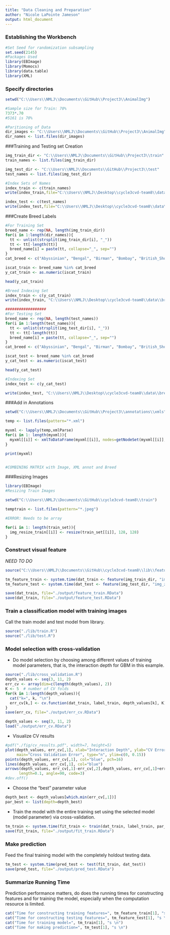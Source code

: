---
title: "Data Cleaning and Preparation"
author: "Nicole LaPointe Jameson"
output: html_document
---

### Establishing the Workbench
```{r, message=FALSE}
#Set Seed for randomization subsampling
set.seed(2145)
#Packages Used
library(EBImage)
library(Momocs)
library(data.table)
library(XML)
```

### Specify directories

```{r, eval=FALSE}
setwd("C:\\Users\\NMLJ\\Documents\\GitHub\\Project3\\AnimalImg")

#Sample size for Train: 70%
7373*.70
#5161 is 70%

#Paritioning of Data
dir_images <- "C:\\Users\\NMLJ\\Documents\\GitHub\\Project3\\AnimalImg"
dir_names <- list.files(dir_images)

```

###Training and Testing set Creation
```{r}
img_train_dir <- "C:\\Users\\NMLJ\\Documents\\GitHub\\Project3\\train"
train_names <- list.files(img_train_dir)

img_test_dir <- "C:\\Users\\NMLJ\\Documents\\GitHub\\Project3\\test"
test_names <- list.files(img_test_dir)

#Index Sets of Names
index_train <- c(train_names)
write(index_train,file="C:\\Users\\NMLJ\\Desktop\\cycle3cvd-team8\\data\\index_train.txt")

index_test <- c(test_names)
write(index_test,file="C:\\Users\\NMLJ\\Desktop\\cycle3cvd-team8\\data\\index_test.txt")


```


###Create Breed Labels
```{r}
#For Training Set
breed_name <- rep(NA, length(img_train_dir))
for(i in 1:length(dir_names)){
  tt <- unlist(strsplit(img_train_dir[i], "_"))
  tt <- tt[-length(tt)]
  breed_name[i] = paste(tt, collapse="_", sep="")
}
cat_breed <- c("Abyssinian", "Bengal", "Birman", "Bombay", "British_Shorthair", "Egyptian_Mau", "Maine_Coon", "Persian", "Ragdoll", "Russian_Blue", "Siamese", "Sphynx")

iscat_train <- breed_name %in% cat_breed
y_cat_train <- as.numeric(iscat_train)

head(y_cat_train)

#Breed Indexing Set
index_train <- c(y_cat_train)
write(index_train, "C:\\Users\\NMLJ\\Desktop\\cycle3cvd-team8\\data\\breed_index_train.txt")

##################
#For Testing Set
breed_name <- rep(NA, length(test_names))
for(i in 1:length(test_names)){
  tt <- unlist(strsplit(img_test_dir[i], "_"))
  tt <- tt[-length(tt)]
  breed_name[i] = paste(tt, collapse="_", sep="")
}
cat_breed <- c("Abyssinian", "Bengal", "Birman", "Bombay", "British_Shorthair", "Egyptian_Mau", "Maine_Coon", "Persian", "Ragdoll", "Russian_Blue", "Siamese", "Sphynx")

iscat_test <- breed_name %in% cat_breed
y_cat_test <- as.numeric(iscat_test)

head(y_cat_test)

#Indexing Set
index_test <- c(y_cat_test)

write(index_test, "C:\\Users\\NMLJ\\Desktop\\cycle3cvd-team8\\data\\breed_index_test.txt")

```
##############################################################

###Add in Annotations

```{r}

setwd("C:\\Users\\NMLJ\\Documents\\GitHub\\Project3\\annotations\\xmls")

temp <- list.files(pattern="*.xml")

myxml <- lapply(temp,xmlParse)
for(i in 1: length(myxml)){
  myxml[[i]] <- xmlToDataFrame(myxml[[i]], nodes=getNodeSet(myxml[[i]],"//annotation/object/bndbox"))
}

print(myxml)


#COMBINING MATRIX with Image, XML annot and Breed

```


###Resizing Images


```{r}
library(EBImage)
#Resizing Train Images

setwd("C:\\Users\\NMLJ\\Documents\\GitHub\\cycle3cvd-team8\\train")

temptrain <- list.files(pattern="*.jpeg")

#ERROR: Needs to be array

for(i in 1: length(train_set)){
  img_resize_train[[i]] <- resize(train_set[[i]], 128, 128)
}


```



### Construct visual feature

*NEED TO DO*

```{r}
source("C:\\Users\\NMLJ\\Documents\\GitHub\\cycle3cvd-team8\\lib\\feature.R")

tm_feature_train <- system.time(dat_train <- feature(img_train_dir, "img_zip_train"))
tm_feature_test <- system.time(dat_test <- feature(img_test_dir, "img_zip_test"))

save(dat_train, file="./output/feature_train.RData")
save(dat_train, file="./output/feature_test.RData")

```

### Train a classification model with training images
Call the train model and test model from library. 
```{r}
source("./lib/train.R")
source("./lib/test.R")
```

### Model selection with cross-validation
* Do model selection by choosing among different values of training model parameters, that is, the interaction depth for GBM in this example. 
```{r, eval=FALSE}
source("./lib/cross_validation.R")
depth_values <- seq(3, 11, 2)
err_cv <- array(dim=c(length(depth_values), 2))
K <- 5  # number of CV folds
for(k in 1:length(depth_values)){
  cat("k=", k, "\n")
  err_cv[k,] <- cv.function(dat_train, label_train, depth_values[k], K)
}
save(err_cv, file="./output/err_cv.RData")
```

```{r, echo=FALSE}
depth_values <- seq(3, 11, 2)
load("./output/err_cv.RData")
```

* Visualize CV results
```{r}
#pdf("./fig/cv_results.pdf", width=7, height=5)
plot(depth_values, err_cv[,1], xlab="Interaction Depth", ylab="CV Error",
     main="Cross Validation Error", type="n", ylim=c(0, 0.15))
points(depth_values, err_cv[,1], col="blue", pch=16)
lines(depth_values, err_cv[,1], col="blue")
arrows(depth_values, err_cv[,1]-err_cv[,2],depth_values, err_cv[,1]+err_cv[,2], 
      length=0.1, angle=90, code=3)
#dev.off()
```

* Choose the "best" parameter value
```{r}
depth_best <- depth_values[which.min(err_cv[,1])]
par_best <- list(depth=depth_best)
```

* Train the model with the entire training set using the selected model (model parameter) via cross-validation.
```{r}
tm_train <- system.time(fit_train <- train(dat_train, label_train, par_best))
save(fit_train, file="./output/fit_train.RData")
```

### Make prediction 
Feed the final training model with the completely holdout testing data. 
```{r}
tm_test <- system.time(pred_test <- test(fit_train, dat_test))
save(pred_test, file="./output/pred_test.RData")
```

### Summarize Running Time
Prediction performance matters, do does the running times for constructing features and for training the model, especially when the computation resource is limited. 
```{r}
cat("Time for constructing training features=", tm_feature_train[1], "s \n")
cat("Time for constructing testing features=", tm_feature_test[1], "s \n")
cat("Time for training model=", tm_train[1], "s \n")
cat("Time for making prediction=", tm_test[1], "s \n")
```
